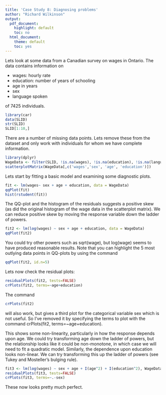 ```yaml
---
title: 'Case Study 8: Diagnosing problems'
author: "Richard Wilkinson"
output:
  pdf_document:
    highlight: default
    toc: no
  html_document:
    theme: default
    toc: yes
---
```


Lets look at some data from a Canadian survey on wages in Ontario. The data contains information on

- wages: hourly rate
- education: number of years of schooling
- age in years
- sex
- language spoken

of 7425 individuals.

```r
library(car)
data(SLID)
str(SLID)
SLID[1:10,]
```

There are a number of missing data points. Lets remove these from the dataset and only work with individuals for whom we have complete information.

```r
library(dplyr)
WageData <- filter(SLID, !is.na(wages), !is.na(education), !is.na(language))
scatterplotMatrix(WageData[,c('wages','sex', 'age', 'education')])
```

Lets start by fitting a basic model and examining some diagnostic plots.
```r
fit <- lm(wages~ sex + age + education, data = WageData)
qqPlot(fit)
hist(rstudent(fit))
```

The QQ-plot and the histogram of the residuals suggests a positive skew (as did the original histogram of the wage data in the scatterplot matrix). We can reduce positive skew by moving the response variable down the ladder of powers.

```r
fit2 <- lm(log(wages) ~ sex + age + education, data = WageData)
qqPlot(fit2)
```

You could try other powers such as sqrt(wage), but log(wage) seems to have produced reasonable results. 
Note that you can highlight the 5 most outlying data points in QQ-plots by using the command
```r
qqPlot(fit2, id.n=5)
```

Lets now check the residual plots:
```r
residualPlots(fit2, tests=FALSE)
crPlots(fit2, terms=~age+education)
```

The command 
```r
crPlots(fit2) 
```

will also work, but gives a third plot for the categorical variable sex which is not useful. So I've removed it by specifying the terms to plot with the command crPlots(fit2, terms=~age+education).

This shows some non-linearity, particularly in how the response depends upon age. We could try transforming age down the ladder of powers, but the  relationship looks like it could be non-monotone, in which case we will need to fit a quadratic model. Similarly, the dependence upon education looks  non-linear. We can try transforming this up the ladder of powers (see Tukey and Mosteller's bulging rule).



```r
fit3 <- lm(log(wages) ~ sex + age + I(age^2) + I(education^2), WageData) 
residualPlots(fit3, tests=FALSE)
crPlots(fit3, terms=~.-sex)
```

These now looks pretty much perfect.
